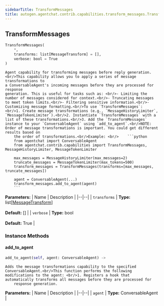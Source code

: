 ```yaml
---
sidebarTitle: TransformMessages
title: autogen.agentchat.contrib.capabilities.transform_messages.TransformMessages
---
```

<h2 id="autogen.agentchat.contrib.capabilities.transform_messages.TransformMessages" class="doc doc-heading">
    <code class="doc-symbol doc-symbol-heading doc-symbol-class"></code>
    <span class="doc doc-object-name doc-class-name">TransformMessages</span>
</h2>

```python
TransformMessages(
    *,
    transforms: list[MessageTransform] = [],
    verbose: bool = True
)
```

    Agent capability for transforming messages before reply generation.<br/>This capability allows you to apply a series of message transformations to
    a ConversableAgent's incoming messages before they are processed for response
    generation. This is useful for tasks such as: <br/>- Limiting the number of messages considered for context.<br/>- Truncating messages to meet token limits.<br/>- Filtering sensitive information.<br/>- Customizing message formatting.<br/>To use `TransformMessages`: <br/>1. Create message transformations (e.g., `MessageHistoryLimiter`, `MessageTokenLimiter`).<br/>2. Instantiate `TransformMessages` with a list of these transformations.<br/>3. Add the `TransformMessages` instance to your `ConversableAgent` using `add_to_agent`.<br/>NOTE: Order of message transformations is important. You could get different results based on
        the order of transformations.<br/>Example: <br/>    ```python
        from agentchat import ConversableAgent
        from agentchat.contrib.capabilities import TransformMessages, MessageHistoryLimiter, MessageTokenLimiter
    
        max_messages = MessageHistoryLimiter(max_messages=2)
        truncate_messages = MessageTokenLimiter(max_tokens=500)
        transform_messages = TransformMessages(transforms=[max_messages, truncate_messages])
    
        agent = ConversableAgent(...)
        transform_messages.add_to_agent(agent)
        ```

<b>Parameters:</b>
| Name | Description |
|--|--|
| `transforms` | **Type:** list[[MessageTransform](/docs/api-reference/autogen/agentchat/contrib/capabilities/transforms/MessageTransform)]<br/><br/>**Default:** [] |
| `verbose` | **Type:** bool<br/><br/>**Default:** True |

### Instance Methods

<code class="doc-symbol doc-symbol-heading doc-symbol-method"></code>
#### add_to_agent

```python
add_to_agent(self, agent: ConversableAgent) -> 
```

    Adds the message transformations capability to the specified ConversableAgent.<br/>This function performs the following modifications to the agent: <br/>1. Registers a hook that automatically transforms all messages before they are processed for
        response generation.

<b>Parameters:</b>
| Name | Description |
|--|--|
| `agent` | **Type:** ConversableAgent |

<br />